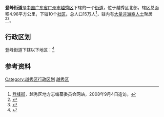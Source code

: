 {{中国乡级行政区
| 行政区全称 = 登峰街道
| 景观照片文件名 = African area, Guangzhou - 01.jpg
| 景观照片描述 = 
| 汉语拼音 = 
| 通用拼音 = 
| 注音符號 = 
| 其它标音类型1 = 
| 其它标音1 = 
| 其它标音类型2 = 
| 其它标音2 = 
| 其它语言类型1 = 
| 其它语言地名1 = 
| 其它语言类型2 = 
| 其它语言地名2 = 
| 上级行政区 = [[广东省|广东省]][[广州市|广州市]][[越秀区|越秀区]]
| 行政区类别 = [[街道_(行政区划)|街道]]
| 行政区划代码 = 
| 地理坐标 = 
| 总面积 = 4.98平方公里
| 户籍人口 = 
| 户籍人口年份 = 
| 常住人口 = 15万人
| 常住人口年份 = 
| 人口密度 = 
| 行政区划 =  
| 官方网站 = 
| 政府驻地 = 
| 邮政编码 = 
| 毗邻行政区 = 
| 位置图文件名 = 
| 位置图描述 = 
|44/01/04/021/000
}}
'''登峰街道'''是[[中华人民共和国|中国]][[广东省|广东省]][[广州市|广州市]][[越秀区|越秀区]]下辖的一个[[街道_(行政区划)|街道]]，位于越秀区北部。辖区总面积4.98平方公里，下辖10个[[社区|社区]]，总人口15万人<ref>[http://difangzhi.yuexiu.gov.cn/ReadNews.asp?NewsID=723 登峰街]{{dead link|date=2018年3月 |bot=InternetArchiveBot |fix-attempted=yes }}，越秀区地方志编纂委员会网站，2008年9月4日造访。</ref>，辖内有[[广州黑人|大量非洲裔人士]]聚居<ref>{{cite news|title=彭彭日记：想去非洲旅行？逛登峰街就行！|url=http://money.163.com/13/0509/02/8UDA3V2O00253B0H.html|accessdate=2013-12-04|newspaper=网易|archive-url=https://web.archive.org/web/20150714122935/http://money.163.com/13/0509/02/8UDA3V2O00253B0H.html|archive-date=2015-07-14|dead-url=yes}}</ref><ref>{{cite news|title=登峰街首次为外国人义诊|url=http://news.163.com/12/1217/15/8IUG1RB900014AED.html|accessdate=2013-12-04|newspaper=网易|archive-url=https://web.archive.org/web/20150714121445/http://news.163.com/12/1217/15/8IUG1RB900014AED.html|archive-date=2015-07-14|dead-url=yes}}</ref>。

== 行政区划 ==
登峰街道下辖以下地区：<ref>{{PRC admin/ref sgc|44/01/04/021/000}}</ref>

{{PRC admin/children|44/01/04/021/000}}

==参考资料==
{{reflist}}
{{Commonscat|Category:Dengfeng Subdistrict}}
{{广州小作品}}
{{越秀区行政区划}}
[[Category:越秀区行政区划|Category:越秀区行政区划]]
[[Category:广州街道_(行政区划)|越秀区]]